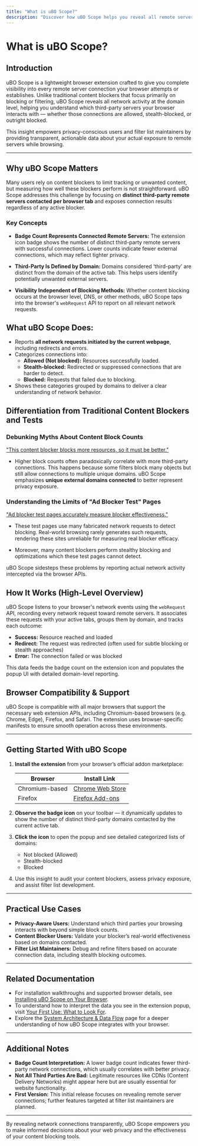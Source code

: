 ```yaml
---
title: "What is uBO Scope?"
description: "Discover how uBO Scope helps you reveal all remote server connections attempted or made by your browser tabs, why this matters for privacy-conscious users, and how it differs from conventional content blockers. Understand core product concepts and value."
---
```


# What is uBO Scope?

## Introduction

uBO Scope is a lightweight browser extension crafted to give you complete visibility into every remote server connection your browser attempts or establishes. Unlike traditional content blockers that focus primarily on blocking or filtering, uBO Scope reveals all network activity at the domain level, helping you understand which third-party servers your browser interacts with — whether those connections are allowed, stealth-blocked, or outright blocked.

This insight empowers privacy-conscious users and filter list maintainers by providing transparent, actionable data about your actual exposure to remote servers while browsing.

---

## Why uBO Scope Matters

Many users rely on content blockers to limit tracking or unwanted content, but measuring how well these blockers perform is not straightforward. uBO Scope addresses this challenge by focusing on **distinct third-party remote servers contacted per browser tab** and exposes connection results regardless of any active blocker.

### Key Concepts

- **Badge Count Represents Connected Remote Servers:** The extension icon badge shows the number of distinct third-party remote servers with successful connections. Lower counts indicate fewer external connections, which may reflect tighter privacy.

- **Third-Party Is Defined by Domain:** Domains considered ‘third-party’ are distinct from the domain of the active tab. This helps users identify potentially unwanted external servers.

- **Visibility Independent of Blocking Methods:** Whether content blocking occurs at the browser level, DNS, or other methods, uBO Scope taps into the browser's `webRequest` API to report on all relevant network requests.


## What uBO Scope Does:

- Reports **all network requests initiated by the current webpage**, including redirects and errors.
- Categorizes connections into:
  - **Allowed (Not blocked):** Resources successfully loaded.
  - **Stealth-blocked:** Redirected or suppressed connections that are harder to detect.
  - **Blocked:** Requests that failed due to blocking.
- Shows these categories grouped by domains to deliver a clear understanding of network behavior.


## Differentiation from Traditional Content Blockers and Tests

### Debunking Myths About Content Block Counts

<u>"This content blocker blocks more resources, so it must be better."</u>

- Higher block counts often paradoxically correlate with more third-party connections. This happens because some filters block many objects but still allow connections to multiple unique domains. uBO Scope emphasizes **unique external domains connected** to better represent privacy exposure.

### Understanding the Limits of "Ad Blocker Test" Pages

<u>"Ad blocker test pages accurately measure blocker effectiveness."</u>

- These test pages use many fabricated network requests to detect blocking. Real-world browsing rarely generates such requests, rendering these sites unreliable for measuring real blocker efficacy.

- Moreover, many content blockers perform stealthy blocking and optimizations which these test pages cannot detect.

uBO Scope sidesteps these problems by reporting actual network activity intercepted via the browser APIs.


## How It Works (High-Level Overview)

uBO Scope listens to your browser's network events using the `webRequest` API, recording every network request toward remote servers. It associates these requests with your active tabs, groups them by domain, and tracks each outcome:

- **Success:** Resource reached and loaded
- **Redirect:** The request was redirected (often used for subtle blocking or stealth approaches)
- **Error:** The connection failed or was blocked

This data feeds the badge count on the extension icon and populates the popup UI with detailed domain-level reporting.


## Browser Compatibility & Support

uBO Scope is compatible with all major browsers that support the necessary web extension APIs, including Chromium-based browsers (e.g. Chrome, Edge), Firefox, and Safari. The extension uses browser-specific manifests to ensure smooth operation across these environments.


---

## Getting Started With uBO Scope

1. **Install the extension** from your browser’s official addon marketplace:

   | Browser   | Install Link |
   | ---       | ---          |
   | Chromium-based | [Chrome Web Store](https://chromewebstore.google.com/detail/ubo-scope/bbdpgcaljkaaigfcomhidmneffjjjfgp) |
   | Firefox   | [Firefox Add-ons](https://addons.mozilla.org/firefox/addon/ubo-scope/) |

2. **Observe the badge icon** on your toolbar — it dynamically updates to show the number of distinct third-party domains contacted by the current active tab.

3. **Click the icon** to open the popup and see detailed categorized lists of domains:

   - Not blocked (Allowed)
   - Stealth-blocked
   - Blocked

4. Use this insight to audit your content blockers, assess privacy exposure, and assist filter list development.


---

## Practical Use Cases

- **Privacy-Aware Users:** Understand which third parties your browsing interacts with beyond simple block counts.
- **Content Blocker Users:** Validate your blocker’s real-world effectiveness based on domains contacted.
- **Filter List Maintainers:** Debug and refine filters based on accurate connection data, including stealth blocking outcomes.


---

## Related Documentation

- For installation walkthroughs and supported browser details, see [Installing uBO Scope on Your Browser](/getting-started/installation-setup/installing-ubo-scope).
- To understand how to interpret the data you see in the extension popup, visit [Your First Use: What to Look For](/getting-started/using-validating/first-use-and-interpretation).
- Explore the [System Architecture & Data Flow](/overview/architecture-concepts/system-architecture) page for a deeper understanding of how uBO Scope integrates with your browser.


---

## Additional Notes

- **Badge Count Interpretation:** A lower badge count indicates fewer third-party network connections, which usually correlates with better privacy.
- **Not All Third Parties Are Bad:** Legitimate resources like CDNs (Content Delivery Networks) might appear here but are usually essential for website functionality.
- **First Version:** This initial release focuses on revealing remote server connections; further features targeted at filter list maintainers are planned.


---

By revealing network connections transparently, uBO Scope empowers you to make informed decisions about your web privacy and the effectiveness of your content blocking tools.